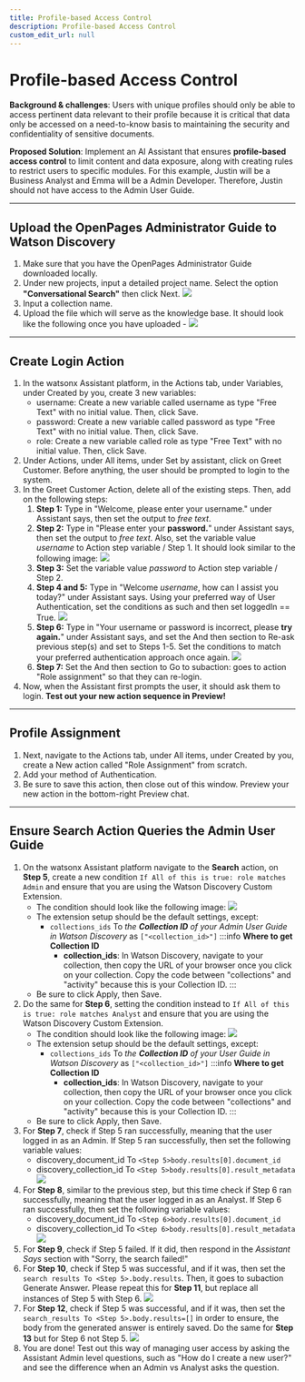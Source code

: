 ```yaml
---
title: Profile-based Access Control
description: Profile-based Access Control
custom_edit_url: null
---
```


# Profile-based Access Control

**Background & challenges**: Users with unique profiles should only be able to access pertinent data relevant to their profile because it is critical that data only be accessed on a need-to-know basis to maintaining the security and confidentiality of sensitive documents.

**Proposed Solution**: Implement an AI Assistant that ensures **profile-based access control** to limit content and data exposure, along with creating rules to restrict users to specific modules. For this example, Justin will be a Business Analyst and Emma will be a Admin Developer. Therefore, Justin should not have access to the Admin User Guide.

---

## Upload the OpenPages Administrator Guide to Watson Discovery

1. Make sure that you have the OpenPages Administrator Guide downloaded locally.
2. Under new projects, input a detailed project name. Select the option **"Conversational Search"** then click Next.
   ![](../../assets/screenshots/upload-WD.png)
3. Input a collection name.
4. Upload the file which will serve as the knowledge base. It should look like the following once you have uploaded -
   ![](../../assets/screenshots/WD-loading.png)

---

## Create Login Action

1. In the watsonx Assistant platform, in the Actions tab, under Variables, under Created by you, create 3 new variables:
   - username: Create a new variable called username as type "Free Text" with no initial value. Then, click Save.
   - password: Create a new variable called password as type "Free Text" with no initial value. Then, click Save.
   - role: Create a new variable called role as type "Free Text" with no initial value. Then, click Save.
2. Under Actions, under All items, under Set by assistant, click on Greet Customer. Before anything, the user should be prompted to login to the system.
3. In the Greet Customer Action, delete all of the existing steps. Then, add on the following steps:
   1. **Step 1:** Type in "Welcome, please enter your username." under Assistant says, then set the output to _free text_.
   2. **Step 2:** Type in "Please enter your **password.**" under Assistant says, then set the output to _free text_. Also, set the variable value _username_ to Action step variable / Step 1. It should look similar to the following image:
      ![](../../assets/screenshots/RA-step2.png)
   3. **Step 3:** Set the variable value _password_ to Action step variable / Step 2.
   4. **Step 4 and 5:** Type in "Welcome _username_, how can I assist you today?" under Assistant says. Using your preferred way of User Authentication, set the conditions as such and then set loggedIn == True.
      ![](../../assets/screenshots/RA-step4and5.png)
   5. **Step 6:** Type in "Your username or password is incorrect, please **try again.**" under Assistant says, and set the And then section to Re-ask previous step(s) and set to Steps 1-5. Set the conditions to match your preferred authentication approach once again.
      ![](../../assets/screenshots/RA-step6-new.png)
   6. **Step 7:** Set the And then section to Go to subaction: goes to action "Role assignment" so that they can re-login.
4. Now, when the Assistant first prompts the user, it should ask them to login. **Test out your new action sequence in Preview!**

---

## Profile Assignment

1. Next, navigate to the Actions tab, under All items, under Created by you, create a New action called "Role Assignment" from scratch.
2. Add your method of Authentication.
3. Be sure to save this action, then close out of this window. Preview your new action in the bottom-right Preview chat.

---

## Ensure Search Action Queries the Admin User Guide

1. On the watsonx Assistant platform navigate to the **Search** action, on **Step 5**, create a new condition `If All of this is true: role matches Admin` and ensure that you are using the Watson Discovery Custom Extension.
   - The condition should look like the following image:
     ![](../../assets/screenshots/admin.png)
   - The extension setup should be the default settings, except:
     - `collections_ids` To _the **Collection ID** of your Admin User Guide in Watson Discovery_ as `["<collection_id>"]`
       :::info
       **Where to get Collection ID**
       - **collection_ids**: In Watson Discovery, navigate to your collection, then copy the URL of your browser once you click on your collection. Copy the code between "collections" and "activity" because this is your Collection ID.
         :::
   - Be sure to click Apply, then Save.
1. Do the same for **Step 6**, setting the condition instead to `If All of this is true: role matches Analyst` and ensure that you are using the Watson Discovery Custom Extension.
   - The condition should look like the following image:
     ![](../../assets/screenshots/analyst.png)
   - The extension setup should be the default settings, except:
     - `collections_ids` To _the **Collection ID** of your User Guide in Watson Discovery_ as `["<collection_id>"]`
       :::info
       **Where to get Collection ID**
       - **collection_ids**: In Watson Discovery, navigate to your collection, then copy the URL of your browser once you click on your collection. Copy the code between "collections" and "activity" because this is your Collection ID.
         :::
   - Be sure to click Apply, then Save.
1. For **Step 7**, check if Step 5 ran successfully, meaning that the user logged in as an Admin. If Step 5 ran successfully, then set the following variable values:
   - discovery_document_id To `<Step 5>body.results[0].document_id`
   - discovery_collection_id To `<Step 5>body.results[0].result_metadata`
     ![](../../assets/screenshots/search-step7.png)
1. For **Step 8**, similar to the previous step, but this time check if Step 6 ran successfully, meaning that the user logged in as an Analyst. If Step 6 ran successfully, then set the following variable values:
   - discovery_document_id To `<Step 6>body.results[0].document_id`
   - discovery_collection_id To `<Step 6>body.results[0].result_metadata`
     ![](../../assets/screenshots/search-step8.png)
1. For **Step 9**, check if Step 5 failed. If it did, then respond in the _Assistant Says_ section with "Sorry, the search failed!"
1. For **Step 10**, check if Step 5 was successful, and if it was, then set the `search results To <Step 5>.body.results`. Then, it goes to subaction Generate Answer. Please repeat this for **Step 11**, but replace all instances of Step 5 with Step 6.
   ![](../../assets/screenshots/search-step10.png)
1. For **Step 12**, check if Step 5 was successful, and if it was, then set the `search_results To <Step 5>.body.results=[]` in order to ensure, the body from the generated answer is entirely saved. Do the same for **Step 13** but for Step 6 not Step 5.
   ![](../../assets/screenshots/search-step12.png)
1. You are done! Test out this way of managing user access by asking the Assistant Admin level questions, such as "How do I create a new user?" and see the difference when an Admin vs Analyst asks the question.
